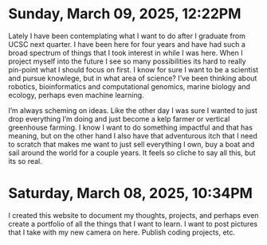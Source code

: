 

# Sunday, March 09, 2025, 12:22PM

Lately I have been contemplating what I want to do after I graduate from UCSC next quarter. I have been here for four years and have had such a broad spectrum of things that I took interest in while I was here. When I project myself into the future I see so many possibilities its hard to really pin-point what I should focus on first. I know for sure I want to be a scientist and pursue knowlege, but in what area of science? I've been thinking about robotics, bioinformatics and computational genomics, marine biology and ecology, perhaps even machine learning.

I'm always scheming on ideas. Like the other day I was sure I wanted to just drop everything I'm doing and just become a kelp farmer or vertical greenhouse farming. I know I want to do something impactful and that has meaning, but on the other hand I also have that adventurous itch that I need to scratch that makes me want to just sell everything I own, buy a boat and sail around the world for a couple years. It feels so cliche to say all this, but its so real.

# Saturday, March 08, 2025, 10:34PM

I created this website to document my thoughts, projects, and perhaps even create a portfolio of all the things that I want to learn. I want to post pictures that I take with my new camera on here. Publish coding projects, etc.
